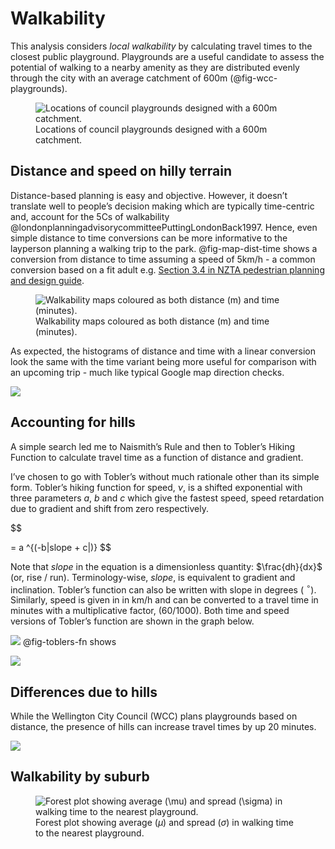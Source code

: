 
# Walkability {#sec-walkability}

This analysis considers _local walkability_ by calculating travel times to the closest public playground. Playgrounds are a useful candidate to assess the potential of walking to a nearby amenity as they are distributed evenly through the city with an average catchment of 600m (@fig-wcc-playgrounds).  

![Locations of council playgrounds designed with a 600m catchment.](assets/wcc-playgrounds.png){width=80%, #fig-wcc-playgrounds}

## Distance and speed on hilly terrain
Distance-based planning is easy and objective. However, it doesn't translate well to people's decision making which are typically time-centric and, account for the 5Cs of walkability @londonplanningadvisorycommitteePuttingLondonBack1997. Hence, even simple distance to time conversions can be more informative to the layperson planning a walking trip to the park. @fig-map-dist-time shows a conversion from distance to time assuming a speed of 5km/h - a common conversion based on a fit adult e.g. [Section 3.4 in NZTA pedestrian planning and design guide](https://www.nzta.govt.nz/assets/resources/pedestrian-planning-guide/docs/pedestrian-planning-guide.pdf).  


![Walkability maps coloured as both distance (m) and time (minutes).](assets/flat-walkability-dist-time-map.png){#fig-map-dist-time}

As expected, the histograms of distance and time with a linear conversion look the same with the time variant being more useful for comparison with an upcoming trip - much like typical Google map direction checks. 

![](assets/flat-walkability-dist-time-histogram.png){#fig-hist-dist-time}


## Accounting for hills

A simple search led me to Naismith’s Rule and then to Tobler’s Hiking Function to calculate travel time as a function of distance and gradient.

I’ve chosen to go with Tobler’s without much rationale other than its simple form. Tobler’s hiking function for speed, 
$\nu$, is a shifted exponential with three parameters $a$, $b$ and $c$ which give the fastest speed, speed retardation due to gradient and shift from zero respectively.


$$

\nu = a \exp^{(-b|slope + c|)}
$$

Note that $slope$ in the equation is a dimensionless quantity: $\frac{dh}{dx}$  (or, rise / run). Terminology-wise, 
$slope$, is equivalent to gradient and inclination. Tobler’s function can also be written with slope in degrees (
$^\circ$). Similarly, speed is given in in km/h and can be converted to a travel time in minutes with a multiplicative factor, (60/1000). Both time and speed versions of Tobler’s function are shown in the graph below.


![](assets/toblers-params.png){#fig-toblers-params}
@fig-toblers-fn shows 

![](assets/toblers-fn.png){#fig-toblers-fn}

## Differences due to hills

While the Wellington City Council (WCC) plans playgrounds based on distance, the presence of hills can increase travel times by up 20 minutes. 


![](assets/walkability-difference-hills.png)


## Walkability by suburb

![Forest plot showing average ($\mu$) and spread ($\sigma$) in walking time to the nearest playground.](assets/modelling-suburbs.png)


